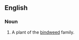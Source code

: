 ==English==

===Noun===
{{head|en|misspelling}}

# {{misspelling of|en|convolvulus}} A plant of the [[bindweed]] family.